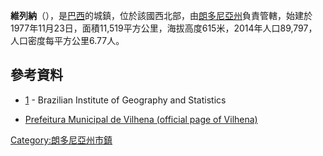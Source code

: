 {{Coord|12|44|26|S|60|08|45|W|scale:30000|display=title}}

'''維列納'''（{{lang-pt|Vilhena}}），是[[巴西|巴西]]的城鎮，位於該國西北部，由[[朗多尼亞州|朗多尼亞州]]負責管轄，始建於1977年11月23日，面積11,519平方公里，海拔高度615米，2014年人口89,797，人口密度每平方公里6.77人。

==參考資料==
*[http://www.ibge.gov.br/cidadesat/default.php] {{Wayback|url=http://www.ibge.gov.br/cidadesat/default.php |date=20080611095922 }} - Brazilian Institute of Geography and Statistics
*{{pt icon}} [https://web.archive.org/web/20100515052337/http://www.pmvilhena.com.br/ Prefeitura Municipal de Vilhena (official page of Vilhena)]

{{Brazil-geo-stub}}
{{朗多尼亞州市鎮}}
[[Category:朗多尼亞州市鎮|Category:朗多尼亞州市鎮]]